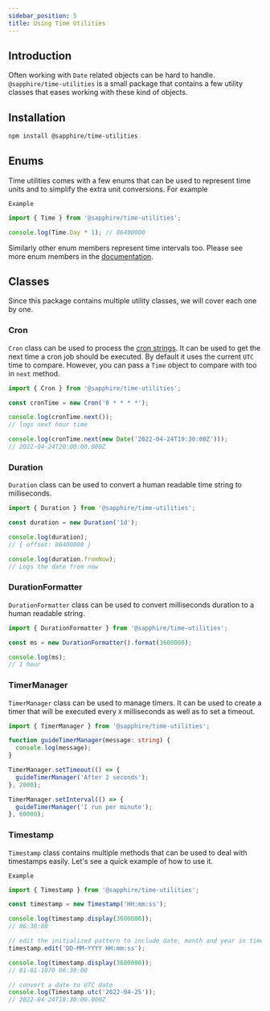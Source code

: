 ```yaml
---
sidebar_position: 5
title: Using Time Utilities
---
```


## Introduction

Often working with `Date` related objects can be hard to handle. `@sapphire/time-utilities` is a small package that
contains a few utility classes that eases working with these kind of objects.

## Installation

```bash npm2yarn2pnpm
npm install @sapphire/time-utilities
```

## Enums

Time utilities comes with a few enums that can be used to represent time units and to simplify the extra unit
conversions. For example

`Example`

```typescript ts2esm2cjs
import { Time } from '@sapphire/time-utilities';

console.log(Time.Day * 1); // 86400000
```

Similarly other enum members represent time intervals too. Please see more enum members in the
[documentation](https://www.sapphirejs.dev/docs/Documentation/api-utilities/enums/time_utilities_src.Time).

## Classes

Since this package contains multiple utility classes, we will cover each one by one.

### Cron

`Cron` class can be used to process the [cron strings][cron-strings]. It can be used to get the next time a cron job
should be executed. By default it uses the current `UTC` time to compare. However, you can pass a `Time` object to
compare with too in `next` method.

```typescript ts2esm2cjs
import { Cron } from '@sapphire/time-utilities';

const cronTime = new Cron('0 * * * *');

console.log(cronTime.next());
// logs next hour time

console.log(cronTime.next(new Date('2022-04-24T19:30:00Z')));
// 2022-04-24T20:00:00.000Z
```

### Duration

`Duration` class can be used to convert a human readable time string to milliseconds.

```typescript ts2esm2cjs
import { Duration } from '@sapphire/time-utilities';

const duration = new Duration('1d');

console.log(duration);
// { offset: 86400000 }

console.log(duration.fromNow);
// Logs the date from now
```

### DurationFormatter

`DurationFormatter` class can be used to convert milliseconds duration to a human readable string.

```typescript ts2esm2cjs
import { DurationFormatter } from '@sapphire/time-utilities';

const ms = new DurationFormatter().format(3600000);

console.log(ms);
// 1 hour
```

### TimerManager

`TimerManager` class can be used to manage timers. It can be used to create a timer that will be executed every `X`
milliseconds as well as to set a timeout.

```typescript ts2esm2cjs
import { TimerManager } from '@sapphire/time-utilities';

function guideTimerManager(message: string) {
  console.log(message);
}

TimerManager.setTimeout(() => {
  guideTimerManager('After 2 seconds');
}, 2000);

TimerManager.setInterval(() => {
  guideTimerManager('I run per minute');
}, 60000);
```

### Timestamp

`Timestamp` class contains multiple methods that can be used to deal with timestamps easily. Let's see a quick example
of how to use it.

`Example`

```typescript ts2esm2cjs
import { Timestamp } from '@sapphire/time-utilities';

const timestamp = new Timestamp('HH:mm:ss');

console.log(timestamp.display(3600000));
// 06:30:00

// edit the initialized pattern to include date, month and year in timestamp
timestamp.edit('DD-MM-YYYY HH:mm:ss');

console.log(timestamp.display(3600000));
// 01-01-1970 06:30:00

// convert a date to UTC date
console.log(Timestamp.utc('2022-04-25'));
// 2022-04-24T18:30:00.000Z
```

[cron-strings]: https://en.wikipedia.org/wiki/Cron
